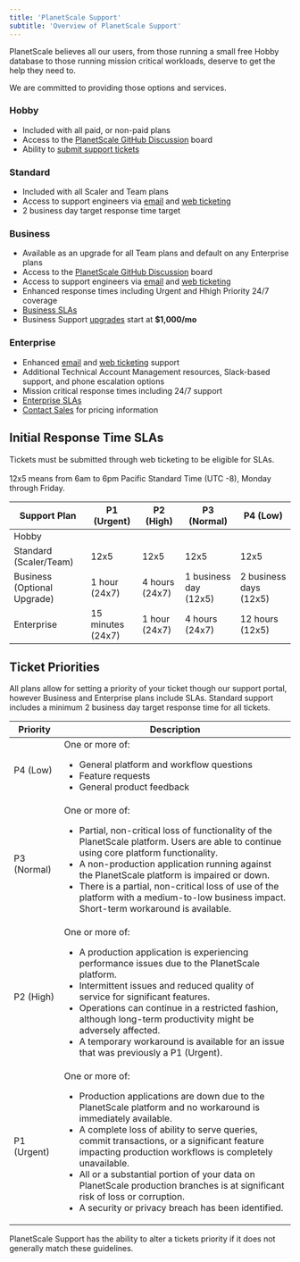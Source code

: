 ```yaml
---
title: 'PlanetScale Support'
subtitle: 'Overview of PlanetScale Support'
---
```


PlanetScale believes all our users, from those running a small free Hobby database to those running mission critical workloads, deserve to get the help they need to.

We are committed to providing those options and services.

### Hobby

- Included with all paid, or non-paid plans
- Access to the [PlanetScale GitHub Discussion](https://github.com/planetscale/discussion/discussions) board
- Ability to [submit support tickets](https://support.planetscale.com/)

### Standard

- Included with all Scaler and Team plans
- Access to support engineers via [email](mailto:support@planetscale.com) and [web ticketing](https://support.planetscale.com/)
- 2 business day target response time target

### Business

- Available as an upgrade for all Team plans and default on any Enterprise plans
- Access to the [PlanetScale GitHub Discussion](https://github.com/planetscale/discussion/discussions) board
- Access to support engineers via [email](mailto:support@planetscale.com) and [web ticketing](https://support.planetscale.com/)
- Enhanced response times including Urgent and Hhigh Priority 24/7 coverage
- [Business SLAs](#initial-response-time-slas)
- Business Support [upgrades](https://planetscale.com/contact) start at **$1,000/mo**

### Enterprise

- Enhanced [email](mailto:support@planetscale.com) and [web ticketing](https://support.planetscale.com/) support
- Additional Technical Account Management resources, Slack-based support, and phone escalation options
- Mission critical response times including 24/7 support
- [Enterprise SLAs](#initial-response-time-slas)
- [Contact Sales](https://planetscale.com/contact) for pricing information

## Initial Response Time SLAs

<InfoBlock type="note">
  Tickets must be submitted through web ticketing to be eligible for SLAs.<br /><br />
  12x5 means from 6am to 6pm Pacific Standard Time (UTC -8), Monday through Friday.
</InfoBlock>

| Support Plan                | P1 (Urgent)       | P2 (High)      | P3 (Normal)           | P4 (Low)               |
|-----------------------------|-------------------|----------------|-----------------------|------------------------|
| Hobby            |          |       |              |               |
| Standard (Scaler/Team)      | 12x5              | 12x5           | 12x5                  | 12x5                   |
| Business (Optional Upgrade) | 1 hour (24x7)     | 4 hours (24x7) | 1 business day (12x5) | 2 business days (12x5) |
| Enterprise        | 15 minutes (24x7) | 1 hour (24x7)  | 4 hours (24x7)        | 12 hours (12x5)        |

## Ticket Priorities

All plans allow for setting a priority of your ticket though our support portal, however Business and Enterprise plans include SLAs. Standard support includes a minimum 2 business day target response time for all tickets.

| Priority      | Description |
|---------------|-------------|
| P4 (Low)      | One or more of: <ul><li>General platform and workflow questions</li><li>Feature requests</li><li>General product feedback</li></ul> |
| P3 (Normal)   | One or more of: <ul><li>Partial, non-critical loss of functionality of the PlanetScale platform. Users are able to continue using core platform functionality.</li><li>A non-production application running against the PlanetScale platform is impaired or down.</li><li>There is a partial, non-critical loss of use of the platform with a medium-to-low business impact. Short-term workaround is available.</li></ul> |
| P2 (High)     | One or more of: <ul><li>A production application is experiencing performance issues due to the PlanetScale platform.</li><li>Intermittent issues and reduced quality of service for significant features.</li><li>Operations can continue in a restricted fashion, although long-term productivity might be adversely affected.</li><li>A temporary workaround is available for an issue that was previously a P1 (Urgent).</li></ul> |
| P1 (Urgent)   | One or more of: <ul><li>Production applications are down due to the PlanetScale platform and no workaround is immediately available.</li><li>A complete loss of ability to serve queries, commit transactions, or a significant feature impacting production workflows is completely unavailable.</li><li>All or a substantial portion of your data on PlanetScale production branches is at significant risk of loss or corruption.</li><li>A security or privacy breach has been identified.</li></ul> |

<InfoBlock type="note">
  PlanetScale Support has the ability to alter a tickets priority if it does not generally match these guidelines.
</InfoBlock>
